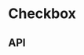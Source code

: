 
<Meta title="Components/Checkbox" component={Checkbox} />

# Checkbox

<Canvas>
  <Story name="Base component">
    <Podium horizontalPadding="small" verticalPadding="small">
      <Checkbox
        content='Subscribe to communications about Aesop products, services, stores, events and matters of cultural interest.'
        id='test-Checkbox'
        theme={knobs.select('theme', ['dark', 'light'], 'dark', 'Presentation')}
      />
    </Podium>
  </Story>
</Canvas>

## API

<ArgsTable of={Checkbox} />

